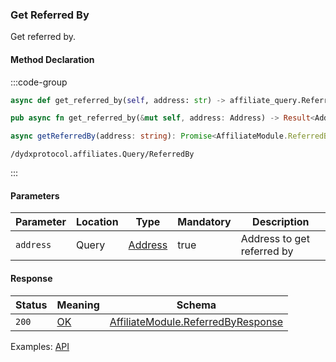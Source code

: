### Get Referred By

Get referred by.

#### Method Declaration

:::code-group

```python [Python]
async def get_referred_by(self, address: str) -> affiliate_query.ReferredByResponse
```

```rust [Rust]
pub async fn get_referred_by(&mut self, address: Address) -> Result<Address, Error>
```

```typescript [TypeScript]
async getReferredBy(address: string): Promise<AffiliateModule.ReferredByResponse>
```

```uri
/dydxprotocol.affiliates.Query/ReferredBy
```

:::

#### Parameters

| Parameter | Location  | Type      | Mandatory | Description                   |
| --------- | --------- | --------- | --------- | ----------------------------- |
| `address` | Query     | [Address] | true      | Address to get referred by    |

#### Response

| Status    | Meaning   | Schema                                |
| --------- | --------- | ------------------------------------- |
| `200`     | [OK]      | [AffiliateModule.ReferredByResponse]  |

Examples: [API]

[API]: https://test-dydx-rest.kingnodes.com/dydxprotocol/affiliates/referred_by/dydx14zzueazeh0hj67cghhf9jypslcf9sh2n5k6art

[OK]: /types/ok
[AffiliateModule.ReferredByResponse]: /types/cosmos
[Address]: /types/address